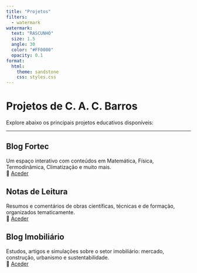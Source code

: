 ```yaml
---
title: "Projetos"
filters:
  - watermark
watermark:
  text: "RASCUNHO"
  size: 1.5
  angle: 30
  color: "#FF0000"
  opacity: 0.1
format:
  html:
    theme: sandstone
    css: styles.css
---
```


# Projetos de C. A. C. Barros

Explore abaixo os principais projetos educativos disponíveis:

---

## Blog Fortec
::: {.card}
Um espaço interativo com conteúdos em Matemática, Física, Termodinâmica, Climatização e muito mais.  
🔗 [Aceder](https://cacbarros.github.io/blog-fortec/){target="_blank"}
:::

## Notas de Leitura
::: {.card}
Resumos e comentários de obras científicas, técnicas e de formação, organizados tematicamente.  
🔗 [Aceder](https://cacbarros.github.io/notas-de-leitura/){target="_blank"}
:::

## Blog Imobiliário
::: {.card}
Estudos, artigos e simulações sobre o setor imobiliário: mercado, construção, urbanismo e sustentabilidade.  
🔗 [Aceder](https://cacbarros.github.io/imobiliario/){target="_blank"}
:::
